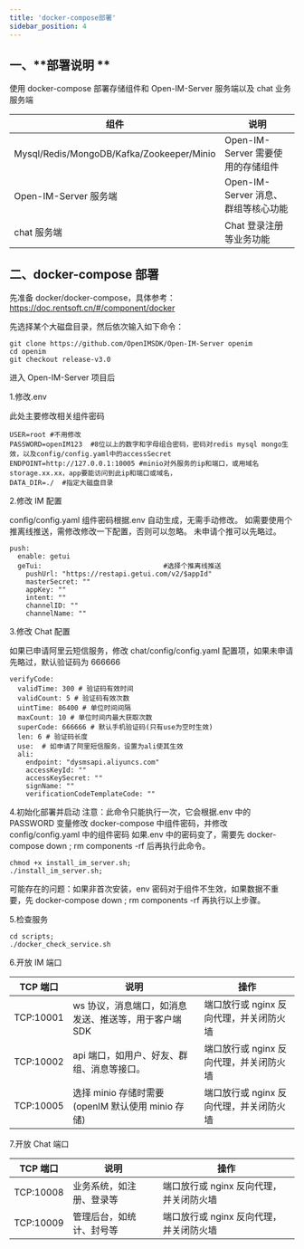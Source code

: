 ```yaml
---
title: 'docker-compose部署'
sidebar_position: 4
---
```


## 一、**部署说明 **

使用 docker-compose 部署存储组件和 Open-IM-Server 服务端以及 chat 业务服务端

| 组件                                      | 说明                                |
| ----------------------------------------- | ----------------------------------- |
| Mysql/Redis/MongoDB/Kafka/Zookeeper/Minio | Open-IM-Server 需要使用的存储组件   |
| Open-IM-Server 服务端                     | Open-IM-Server 消息、群组等核心功能 |
| chat 服务端                               | Chat 登录注册等业务功能             |

## 二、**docker-compose 部署**

先准备 docker/docker-compose，具体参考：https://doc.rentsoft.cn/#/component/docker

先选择某个大磁盘目录，然后依次输入如下命令：

```
git clone https://github.com/OpenIMSDK/Open-IM-Server openim
cd openim
git checkout release-v3.0
```

进入 Open-IM-Server 项目后

1.修改.env

此处主要修改相关组件密码

```
USER=root #不用修改
PASSWORD=openIM123  #8位以上的数字和字母组合密码，密码对redis mysql mongo生效，以及config/config.yaml中的accessSecret
ENDPOINT=http://127.0.0.1:10005 #minio对外服务的ip和端口，或用域名storage.xx.xx，app要能访问到此ip和端口或域名，
DATA_DIR=./  #指定大磁盘目录
```

2.修改 IM 配置

config/config.yaml 组件密码根据.env 自动生成，无需手动修改。
如需要使用个推离线推送，需修改修改一下配置，否则可以忽略。
未申请个推可以先略过。

```
push:
  enable: getui
  geTui:                              #选择个推离线推送
    pushUrl: "https://restapi.getui.com/v2/$appId"
    masterSecret: ""
    appKey: ""
    intent: ""
    channelID: ""
    channelName: ""
```

3.修改 Chat 配置

如果已申请阿里云短信服务，修改 chat/config/config.yaml 配置项，如果未申请先略过，默认验证码为 666666

```
verifyCode:
  validTime: 300 # 验证码有效时间
  validCount: 5 # 验证码有效次数
  uintTime: 86400 # 单位时间间隔
  maxCount: 10 # 单位时间内最大获取次数
  superCode: 666666 # 默认手机验证码(只有use为空时生效)
  len: 6 # 验证码长度
  use:  # 如申请了阿里短信服务，设置为ali使其生效
  ali:
    endpoint: "dysmsapi.aliyuncs.com"
    accessKeyId: ""
    accessKeySecret: ""
    signName: ""
    verificationCodeTemplateCode: ""

```

4.初始化部署并启动
注意：此命令只能执行一次，它会根据.env 中的 PASSWORD 变量修改 docker-compose 中组件密码，并修改 config/config.yaml 中的组件密码
如果.env 中的密码变了，需要先 docker-compose down ; rm components -rf 后再执行此命令。

```
chmod +x install_im_server.sh;
./install_im_server.sh;
```

可能存在的问题：如果非首次安装，env 密码对于组件不生效，如果数据不重要，先 docker-compose down ; rm components -rf 再执行以上步骤。

5.检查服务

```
cd scripts;
./docker_check_service.sh
```

6.开放 IM 端口

| TCP 端口  | 说明                                                  | 操作                                    |
| --------- | ----------------------------------------------------- | --------------------------------------- |
| TCP:10001 | ws 协议，消息端口，如消息发送、推送等，用于客户端 SDK | 端口放行或 nginx 反向代理，并关闭防火墙 |
| TCP:10002 | api 端口，如用户、好友、群组、消息等接口。            | 端口放行或 nginx 反向代理，并关闭防火墙 |
| TCP:10005 | 选择 minio 存储时需要(openIM 默认使用 minio 存储)     | 端口放行或 nginx 反向代理，并关闭防火墙 |

7.开放 Chat 端口

| TCP 端口  | 说明                     | 操作                                    |
| --------- | ------------------------ | --------------------------------------- |
| TCP:10008 | 业务系统，如注册、登录等 | 端口放行或 nginx 反向代理，并关闭防火墙 |
| TCP:10009 | 管理后台，如统计、封号等 | 端口放行或 nginx 反向代理，并关闭防火墙 |
